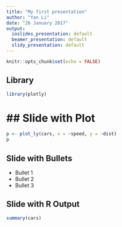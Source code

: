 ```yaml
---
title: "My first presentation"
author: "Yan Li"
date: "26 January 2017"
output:
  ioslides_presentation: default
  beamer_presentation: default
  slidy_presentation: default
---
```


```r
knitr::opts_chunk$set(echo = FALSE)
```

## Library 
```r
library(plotly)
``` 

## Slide with Plot
====================================
```r
p <- plot_ly(cars, x = ~speed, y = ~dist) 
p
```

## Slide with Bullets

- Bullet 1
- Bullet 2
- Bullet 3

## Slide with R Output

```r
summary(cars)
```

 

